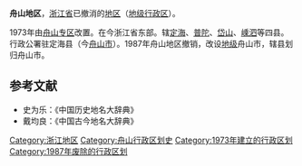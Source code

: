 '''舟山地区'''，[[浙江省|浙江省]]已撤消的[[地区行政公署|地区]]（[[地级行政区|地级行政区]]）。

1973年由[[舟山专区|舟山专区]]改置。在今浙江省东部。辖[[定海县|定海]]、[[普陀县|普陀]]、[[岱山县|岱山]]、[[嵊泗县|嵊泗]]等四县。行政公署驻定海县（今[[舟山市|舟山市]]）。1987年舟山地区撤销，改设[[地级|地级]]舟山市，辖县划归舟山市。 
 
== 参考文献 ==
* 史为乐：《中国历史地名大辞典》
* 戴均良：《中国古今地名大辞典》

{{浙江省历史二级政区|nocat}}
{{中华人民共和国行政区划小作品}}
[[Category:浙江地区|Category:浙江地区]]
[[Category:舟山行政区划史|Category:舟山行政区划史]]
[[Category:1973年建立的行政区划|Category:1973年建立的行政区划]]
[[Category:1987年废除的行政区划|Category:1987年废除的行政区划]]